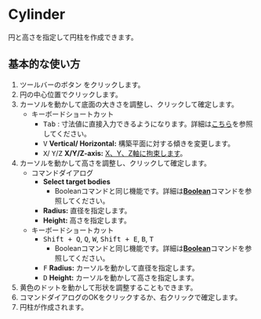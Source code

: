 
# Cylinder

<Reference shortcut='Shift + C' command='Cylinder' button='ツールバー' />


円と高さを指定して円柱を作成できます。

## 基本的な使い方

1. ツールバーのボタン <ButtonIcon type="button-cylinder" /> をクリックします。
2. 円の中心位置でクリックします。
3. カーソルを動かして底面の大きさを調整し、クリックして確定します。
   - <Kst>キーボードショートカット</Kst>
      - <kbd>Tab</kbd> : 寸法値に直接入力できるようになります。詳細は[こちら](./sketching-essentials#specify-dimensions-numerically)を参照してください。
      - <kbd>V</kbd> **Vertical/ Horizontal:** 構築平面に対する傾きを変更します。
      - <kbd>X</kbd>/ <kbd>Y</kbd>/<kbd>Z</kbd> **X/Y/Z-axis:** [X、Y、Z軸に拘束します](./sketching-essentials#constrain-to-an-axis)。
4. カーソルを動かして高さを調整し、クリックして確定します。
   - <Kst>コマンドダイアログ</Kst>
      - **Select target bodies**
         - Booleanコマンドと同じ機能です。詳細は[**Boolean**](../solid/boolean)コマンドを参照してください。
      - **Radius:** 直径を指定します。
      - **Height:** 高さを指定します。
   - <Kst>キーボードショートカット</Kst>
      - <kbd>Shift + Q</kbd>, <kbd>Q</kbd>, <kbd>W</kbd>, <kbd>Shift + E</kbd>, <kbd>B</kbd>, <kbd>T</kbd>
         - Booleanコマンドと同じ機能です。詳細は[**Boolean**](../solid/boolean)コマンドを参照してください。
      - <kbd>F</kbd> **Radius:** カーソルを動かして直径を指定します。
      - <kbd>D</kbd> **Height:** カーソルを動かして高さを指定します。
5. 黄色のドットを動かして形状を調整することもできます。
6. コマンドダイアログのOKをクリックするか、右クリックで確定します。
7. 円柱が作成されます。

<VideoPlayer fileName="cylinder"/>




